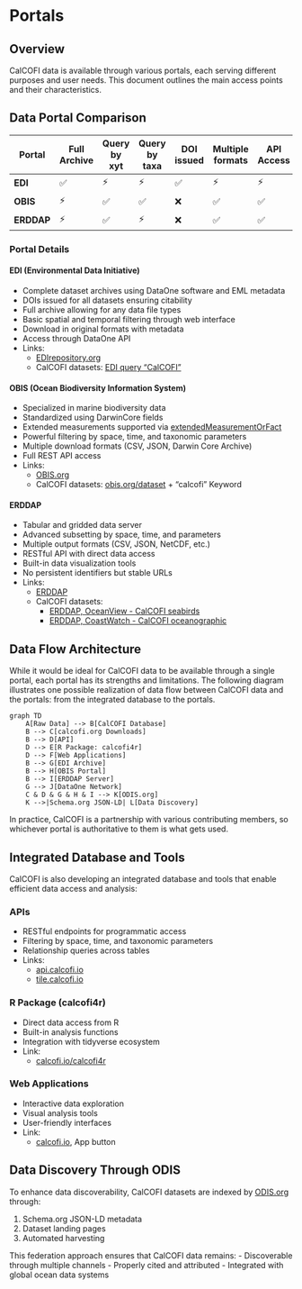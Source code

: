 # Portals

## Overview

CalCOFI data is available through various portals, each serving different purposes and user needs. This document outlines the main access points and their characteristics.

## Data Portal Comparison

| Portal | Full Archive | Query by xyt | Query by taxa | DOI issued | Multiple formats | API Access |
|--------|--------------|--------------|---------------|------------|-----------------|------------|
| **EDI**    | ✅           | ⚡           | ⚡            | ✅         | ⚡              | ⚡         |
| **OBIS**   | ⚡           | ✅           | ✅            | ❌         | ✅              | ✅         |
| **ERDDAP** | ⚡           | ✅           | ⚡            | ❌         | ✅              | ✅         |

### Portal Details

#### EDI (Environmental Data Initiative)
- Complete dataset archives using DataOne software and EML metadata
- DOIs issued for all datasets ensuring citability
- Full archive allowing for any data file types
- Basic spatial and temporal filtering through web interface
- Download in original formats with metadata
- Access through DataOne API
- Links:
  * [EDIrepository.org](https://edirepository.org)
  * CalCOFI datasets: [EDI query "CalCOFI"](http://portal.edirepository.org:80/nis/simpleSearch?defType=edismax&q=CalCOFI&fq=-scope:ecotrends&fq=-scope:lter-landsat*&fl=id,packageid,title,author,organization,pubdate,coordinates&debug=false)

#### OBIS (Ocean Biodiversity Information System)
- Specialized in marine biodiversity data
- Standardized using DarwinCore fields
- Extended measurements supported via [extendedMeasurementOrFact](https://manual.obis.org/format_emof.html)
- Powerful filtering by space, time, and taxonomic parameters
- Multiple download formats (CSV, JSON, Darwin Core Archive)
- Full REST API access
- Links:
  * [OBIS.org](https://obis.org)
  * CalCOFI datasets: [obis.org/dataset](https://obis.org/datasets) + "calcofi" Keyword

#### ERDDAP
- Tabular and gridded data server
- Advanced subsetting by space, time, and parameters
- Multiple output formats (CSV, JSON, NetCDF, etc.)
- RESTful API with direct data access
- Built-in data visualization tools
- No persistent identifiers but stable URLs
- Links:
  * [ERDDAP](https://upwell.pfeg.noaa.gov/erddap/index.html)
  * CalCOFI datasets: 
    - [ERDDAP, OceanView - CalCOFI seabirds](https://oceanview.pfeg.noaa.gov/erddap/search/index.html?page=1&itemsPerPage=1000&searchFor=seabird+CalCOFI)
    - [ERDDAP, CoastWatch - CalCOFI oceanographic](https://coastwatch.pfeg.noaa.gov/erddap/search/index.html?page=1&itemsPerPage=1000&searchFor=CalCOFI)

## Data Flow Architecture

While it would be ideal for CalCOFI data to be available through a single portal, each portal has its strengths and limitations. The following diagram illustrates one possible realization of data flow between CalCOFI data and the portals: from the integrated database to the portals.

```mermaid
graph TD
    A[Raw Data] --> B[CalCOFI Database]
    B --> C[calcofi.org Downloads]
    B --> D[API]
    D --> E[R Package: calcofi4r]
    D --> F[Web Applications]
    B --> G[EDI Archive]
    B --> H[OBIS Portal]
    B --> I[ERDDAP Server]
    G --> J[DataOne Network]
    C & D & G & H & I --> K[ODIS.org]
    K -->|Schema.org JSON-LD| L[Data Discovery]
```

In practice, CalCOFI is a partnership with various contributing members, so whichever portal is authoritative to them is what gets used.

## Integrated Database and Tools

CalCOFI is also developing an integrated database and tools that enable efficient data access and analysis:

### APIs
- RESTful endpoints for programmatic access
- Filtering by space, time, and taxonomic parameters
- Relationship queries across tables
- Links:
  * [api.calcofi.io](https://api.calcofi.io)
  * [tile.calcofi.io](https://tile.calcofi.io)

### R Package (calcofi4r)
- Direct data access from R
- Built-in analysis functions
- Integration with tidyverse ecosystem
- Link:
  * [calcofi.io/calcofi4r](https://calcofi.io/calcofi4r)

### Web Applications
- Interactive data exploration
- Visual analysis tools
- User-friendly interfaces
- Link:
  * [calcofi.io](https://calcofi.io), App button


## Data Discovery Through ODIS

To enhance data discoverability, CalCOFI datasets are indexed by [ODIS.org](https://odis.org) through:

1. Schema.org JSON-LD metadata
2. Dataset landing pages
3. Automated harvesting

This federation approach ensures that CalCOFI data remains:
- Discoverable through multiple channels
- Properly cited and attributed
- Integrated with global ocean data systems

